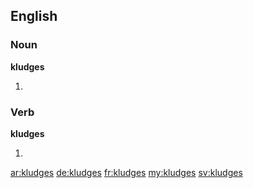 ==English==

===Noun===
'''kludges'''

# {{plural of|kludge}}

===Verb===
'''kludges'''

# {{third-person singular of|kludge}}

[[ar:kludges]]
[[de:kludges]]
[[fr:kludges]]
[[my:kludges]]
[[sv:kludges]]